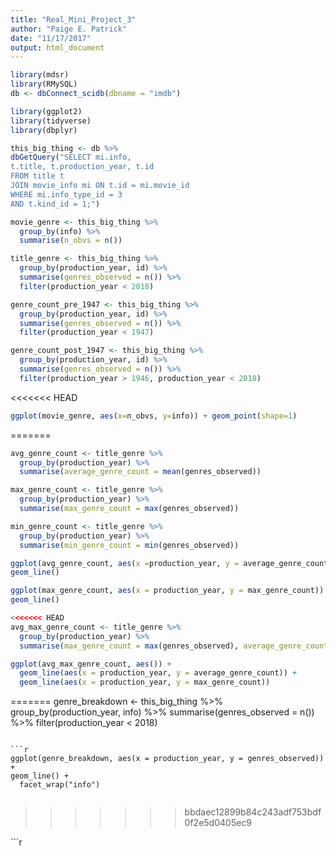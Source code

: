 ```yaml
---
title: "Real_Mini_Project_3"
author: "Paige E. Patrick"
date: "11/17/2017"
output: html_document
---
```


```r
library(mdsr)
library(RMySQL)
db <- dbConnect_scidb(dbname = "imdb")
```

```r
library(ggplot2)
library(tidyverse)
library(dbplyr)
```

```r
this_big_thing <- db %>%
dbGetQuery("SELECT mi.info, 
t.title, t.production_year, t.id
FROM title t
JOIN movie_info mi ON t.id = mi.movie_id
WHERE mi.info_type_id = 3
AND t.kind_id = 1;")
```

```r
movie_genre <- this_big_thing %>%
  group_by(info) %>%
  summarise(n_obvs = n())
```

```r
title_genre <- this_big_thing %>%
  group_by(production_year, id) %>%
  summarise(genres_observed = n()) %>%
  filter(production_year < 2018)
```

```r
genre_count_pre_1947 <- this_big_thing %>%
  group_by(production_year, id) %>%
  summarise(genres_observed = n()) %>%
  filter(production_year < 1947)
```

```r
genre_count_post_1947 <- this_big_thing %>%
  group_by(production_year, id) %>%
  summarise(genres_observed = n()) %>%
  filter(production_year > 1946, production_year < 2018)
```
<<<<<<< HEAD
```r

ggplot(movie_genre, aes(x=n_obvs, y=info)) + geom_point(shape=1)
```


=======

```r
avg_genre_count <- title_genre %>%
  group_by(production_year) %>%
  summarise(average_genre_count = mean(genres_observed))
```

```r
max_genre_count <- title_genre %>%
  group_by(production_year) %>%
  summarise(max_genre_count = max(genres_observed))
```

```r
min_genre_count <- title_genre %>%
  group_by(production_year) %>%
  summarise(min_genre_count = min(genres_observed))
```

```r
ggplot(avg_genre_count, aes(x =production_year, y = average_genre_count)) +
geom_line()
```

```r
ggplot(max_genre_count, aes(x = production_year, y = max_genre_count)) +
geom_line()
```

```r
<<<<<<< HEAD
avg_max_genre_count <- title_genre %>%
  group_by(production_year) %>%
  summarise(max_genre_count = max(genres_observed), average_genre_count = mean(genres_observed))
```
```r
ggplot(avg_max_genre_count, aes()) + 
  geom_line(aes(x = production_year, y = average_genre_count)) + 
  geom_line(aes(x = production_year, y = max_genre_count))
```
=======
genre_breakdown <- this_big_thing %>%
  group_by(production_year, info) %>%
  summarise(genres_observed = n()) %>%
  filter(production_year < 2018)
```

```r
ggplot(genre_breakdown, aes(x = production_year, y = genres_observed)) +
geom_line() +
  facet_wrap("info")
```

```r

```








>>>>>>> bbdaec12899b84c243adf753bdf0f2e5d0405ec9

```r

